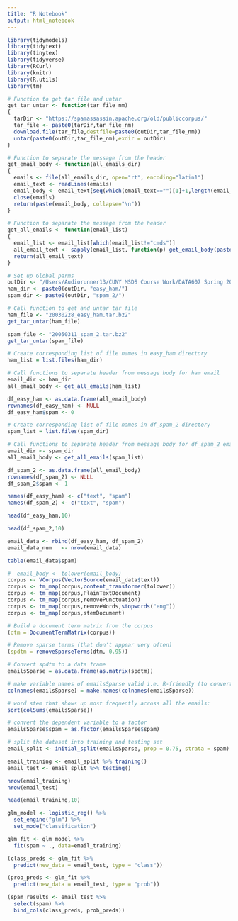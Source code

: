 ```yaml
---
title: "R Notebook"
output: html_notebook
---
```


```r
library(tidymodels)
library(tidytext)
library(tinytex)
library(tidyverse)
library(RCurl)
library(knitr)
library(R.utils)
library(tm)
```

```r
# Function to get tar file and untar
get_tar_untar <- function(tar_file_nm)
{
  tarDir <- "https://spamassassin.apache.org/old/publiccorpus/"
  tar_file <- paste0(tarDir,tar_file_nm)
  download.file(tar_file,destfile=paste0(outDir,tar_file_nm))
  untar(paste0(outDir,tar_file_nm),exdir = outDir)
}
```

```r
# Function to separate the message from the header
get_email_body <- function(all_emails_dir)
{
  emails <- file(all_emails_dir, open="rt", encoding="latin1")
  email_text <- readLines(emails)
  email_body <- email_text[seq(which(email_text=="")[1]+1,length(email_text),1)]
  close(emails)
  return(paste(email_body, collapse="\n"))
}
```

```r
# Function to separate the message from the header
get_all_emails <- function(email_list)
{
  email_list <- email_list[which(email_list!="cmds")]
  all_email_text <- sapply(email_list, function(p) get_email_body(paste0(email_dir,p)))
  return(all_email_text)
}
```


```r
# Set up Global parms 
outDir <- "/Users/Audiorunner13/CUNY MSDS Course Work/DATA607 Spring 2021/Week12/Data/"
ham_dir <- paste0(outDir, "easy_ham/")
spam_dir <- paste0(outDir, "spam_2/")

# Call function to get and untar tar file
ham_file <- "20030228_easy_ham.tar.bz2"
get_tar_untar(ham_file)

spam_file <- "20050311_spam_2.tar.bz2"
get_tar_untar(spam_file)
```

```r
# Create corresponding list of file names in easy_ham directory
ham_list = list.files(ham_dir)

# Call functions to separate header from message body for ham email
email_dir <- ham_dir
all_email_body <- get_all_emails(ham_list)

df_easy_ham <- as.data.frame(all_email_body)
rownames(df_easy_ham) <- NULL
df_easy_ham$spam <- 0
```

```r
# Create corresponding list of file names in df_spam_2 directory
spam_list = list.files(spam_dir)

# Call functions to separate header from message body for df_spam_2 email
email_dir <- spam_dir
all_email_body <- get_all_emails(spam_list)

df_spam_2 <- as.data.frame(all_email_body)
rownames(df_spam_2) <- NULL
df_spam_2$spam <- 1
```

```r
names(df_easy_ham) <- c("text", "spam")
names(df_spam_2) <- c("text", "spam")
```

```r
head(df_easy_ham,10)
```

```r
head(df_spam_2,10)
```

```r
email_data <- rbind(df_easy_ham, df_spam_2)
email_data_num   <- nrow(email_data)
```

```r
table(email_data$spam)
```


```r
#  email_body <- tolower(email_body)
corpus <- VCorpus(VectorSource(email_data$text))
corpus <- tm_map(corpus,content_transformer(tolower))
corpus <- tm_map(corpus,PlainTextDocument)
corpus <- tm_map(corpus,removePunctuation)
corpus <- tm_map(corpus,removeWords,stopwords("eng"))
corpus <- tm_map(corpus,stemDocument)
```

```r
# Build a document term matrix from the corpus
(dtm = DocumentTermMatrix(corpus))
```

```r
# Remove sparse terms (that don't appear very often)
(spdtm = removeSparseTerms(dtm, 0.95))
```

```r
# Convert spdtm to a data frame
emailsSparse = as.data.frame(as.matrix(spdtm))

# make variable names of emailsSparse valid i.e. R-friendly (to convert variables names starting with numbers)
colnames(emailsSparse) = make.names(colnames(emailsSparse))
```

```r
# word stem that shows up most frequently across all the emails:
sort(colSums(emailsSparse))
```

```r
# convert the dependent variable to a factor
emailsSparse$spam = as.factor(emailsSparse$spam)
```

```r
# split the dataset into training and testing set
email_split <- initial_split(emailsSparse, prop = 0.75, strata = spam)
```

```r
email_training <- email_split %>% training()
email_test <- email_split %>% testing()
```

```r
nrow(email_training)
nrow(email_test)
```
```r
head(email_training,10)
```

```r
glm_model <- logistic_reg() %>% 
  set_engine("glm") %>%
  set_mode("classification")
```

```r
glm_fit <- glm_model %>% 
  fit(spam ~ ., data=email_training)
```

```r
(class_preds <- glm_fit %>% 
  predict(new_data = email_test, type = "class"))
```

```r
(prob_preds <- glm_fit %>%
  predict(new_data = email_test, type = "prob"))
```

```r
(spam_results <- email_test %>% 
  select(spam) %>% 
  bind_cols(class_preds, prob_preds))
```

